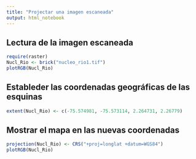 ```yaml
---
title: "Projectar una imagen escaneada"
output: html_notebook
---
```




## Lectura de la imagen escaneada

```r
require(raster)
Nucl_Rio <- brick("nucleo_rio1.tif")
plotRGB(Nucl_Rio)
```

## Estableder las coordenadas geográficas de las esquinas

```r
extent(Nucl_Rio) <- c(-75.574981, -75.573114, 2.264731, 2.26779)
```

## Mostrar el mapa en las nuevas coordenadas

```r
projection(Nucl_Rio) <- CRS("+proj=longlat +datum=WGS84")
plotRGB(Nucl_Rio)
```




